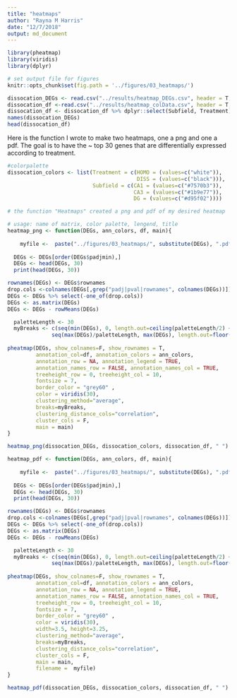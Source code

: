 ```yaml
---
title: "heatmaps"
author: "Rayna M Harris"
date: "12/7/2018"
output: md_document
---
```


```r
library(pheatmap)
library(viridis)
library(dplyr)

# set output file for figures 
knitr::opts_chunk$set(fig.path = '../figures/03_heatmaps/')
```


```r
dissocation_DEGs <- read.csv("../results/heatmap_DEGs.csv", header = T, check.names = F)
dissocation_df <-read.csv("../results/heatmap_colData.csv", header = T, row.names = 1)
dissocation_df <- dissocation_df %>% dplyr::select(Subfield, Treatment)
names(dissocation_DEGs)
head(dissocation_df)
```

Here is the function I wrote to make two heatmaps, one a png and one a pdf. The goal is to have the ~ top 30 genes that are differentially expressed according to treatment.


```r
#colorpalette
dissocation_colors <- list(Treatment = c(HOMO = (values=c("white")), 
                                         DISS = (values=c("black"))),
                           Subfield = c(CA1 = (values=c("#7570b3")),
                                        CA3 = (values=c("#1b9e77")), 
                                        DG = (values=c("#d95f02"))))

# the function "Heatmaps" created a png and pdf of my desired heatmap

# usage: name of matrix, color palette, lengend, title
heatmap_png <- function(DEGs, ann_colors, df, main){
  
    myfile <-  paste("../figures/03_heatmaps/", substitute(DEGs), ".pdf", sep="")
  
  DEGs <- DEGs[order(DEGs$padjmin),]
  DEGs <- head(DEGs, 30)
  print(head(DEGs, 30))

rownames(DEGs) <- DEGs$rownames
drop.cols <-colnames(DEGs[,grep("padj|pval|rownames", colnames(DEGs))])
DEGs <- DEGs %>% select(-one_of(drop.cols))
DEGs <- as.matrix(DEGs)
DEGs <- DEGs - rowMeans(DEGs)

  paletteLength <- 30
  myBreaks <- c(seq(min(DEGs), 0, length.out=ceiling(paletteLength/2) + 1), 
              seq(max(DEGs)/paletteLength, max(DEGs), length.out=floor(paletteLength/2)))
  
pheatmap(DEGs, show_colnames=F, show_rownames = T,
         annotation_col=df, annotation_colors = ann_colors, 
         annotation_row = NA, annotation_legend = TRUE,
         annotation_names_row = FALSE, annotation_names_col = TRUE,
         treeheight_row = 0, treeheight_col = 10,
         fontsize = 7,
         border_color = "grey60" ,
         color = viridis(30),
         clustering_method="average",
         breaks=myBreaks,
         clustering_distance_cols="correlation", 
         cluster_cols = F,
         main = main)  
}

heatmap_png(dissocation_DEGs, dissocation_colors, dissocation_df, " ")

heatmap_pdf <- function(DEGs, ann_colors, df, main){
  
    myfile <-  paste("../figures/03_heatmaps/", substitute(DEGs), ".pdf", sep="")
  
  DEGs <- DEGs[order(DEGs$padjmin),]
  DEGs <- head(DEGs, 30)
  print(head(DEGs, 30))

rownames(DEGs) <- DEGs$rownames
drop.cols <-colnames(DEGs[,grep("padj|pval|rownames", colnames(DEGs))])
DEGs <- DEGs %>% select(-one_of(drop.cols))
DEGs <- as.matrix(DEGs)
DEGs <- DEGs - rowMeans(DEGs)

  paletteLength <- 30
  myBreaks <- c(seq(min(DEGs), 0, length.out=ceiling(paletteLength/2) + 1), 
              seq(max(DEGs)/paletteLength, max(DEGs), length.out=floor(paletteLength/2)))
  
pheatmap(DEGs, show_colnames=F, show_rownames = T,
         annotation_col=df, annotation_colors = ann_colors, 
         annotation_row = NA, annotation_legend = TRUE,
         annotation_names_row = FALSE, annotation_names_col = TRUE,
         treeheight_row = 0, treeheight_col = 10,
         fontsize = 7, 
         border_color = "grey60" ,
         color = viridis(30),
         width=3.5, height=3.25,
         clustering_method="average",
         breaks=myBreaks,
         clustering_distance_cols="correlation", 
         cluster_cols = F,
         main = main,
         filename =  myfile)
}

heatmap_pdf(dissocation_DEGs, dissocation_colors, dissocation_df, " ")
```


